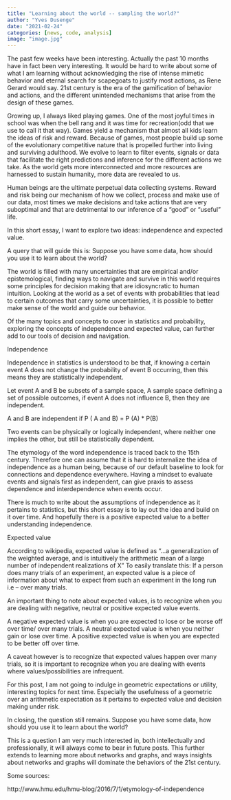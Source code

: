 ```yaml
---
title: "Learning about the world -- sampling the world?"
author: "Yves Dusenge"
date: "2021-02-24"
categories: [news, code, analysis]
image: "image.jpg"
---
```


The past few weeks have been interesting. Actually the past 10 months have in fact been very interesting. It would be hard to write about some of what I am learning without acknowledging the rise of intense mimetic behavior and eternal search for scapegoats to justify most actions, as Rene Gerard would say. 21st century is the era of the gamification of behavior and actions, and the different unintended mechanisms that arise from the design of these games.

Growing up, I always liked playing games. One of the most joyful times in school was when the bell rang and it was time for recreation(odd that we use to call it that way). Games yield a mechanism that almost all kids learn the ideas of risk and reward. Because of games, most people build up some of the evolutionary competitive nature that is propelled further into living and surviving adulthood. We evolve to learn to filter events, signals or data that facilitate the right predictions and inference for the different actions we take. As the world gets more interconnected and more resources are harnessed to sustain humanity, more data are revealed to us.

Human beings are the ultimate perpetual data collecting systems. Reward and risk being our mechanism of how we collect, process and make use of our data, most times we make decisions and take actions that are very suboptimal and that are detrimental to our inference of a “good” or “useful” life.

In this short essay, I want to explore two ideas: independence and expected value.

A query that will guide this is: Suppose you have some data, how should you use it to learn about the world?

The world is filled with many uncertainties that are empirical and/or epistemological, finding ways to navigate and survive in this world requires some principles for decision making that are idiosyncratic to human intuition. Looking at the world as a set of events with probabilities that lead to certain outcomes that carry some uncertainties, it is possible to better make sense of the world and guide our behavior.

Of the many topics and concepts to cover in statistics and probability, exploring the concepts of independence and expected value, can further add to our tools of decision and navigation.

Independence

Independence in statistics is understood to be that, if knowing a certain event A does not change the probability of event B occurring, then this means they are statistically independent.

Let event A and B be subsets of a sample space, A sample space defining a set of possible outcomes, if event A does not influence B, then they are independent.

A and B are independent if P ( A and B) = P (A) * P(B)

Two events can be physically or logically independent, where neither one implies the other, but still be statistically dependent.

The etymology of the word independence is traced back to the 15th century. Therefore one can assume that it is hard to internalize the idea of independence as a human being, because of our default baseline to look for connections and dependence everywhere. Having a mindset to evaluate events and signals first as independent, can give praxis to assess dependence and interdependence when events occur.

There is much to write about the assumptions of independence as it pertains to statistics, but this short essay is to lay out the idea and build on it over time. And hopefully there is a positive expected value to a better understanding independence.

Expected value

According to wikipedia, expected value is defined as “…a generalization of the weighted average, and is intuitively the arithmetic mean of a large number of independent realizations of X” To easily translate this: If a person does many trials of an experiment, an expected value is a piece of information about what to expect from such an experiment in the long run i.e – over many trials.

An important thing to note about expected values, is to recognize when you are dealing with negative, neutral or positive expected value events.

A negative expected value is when you are expected to lose or be worse off over time/ over many trials. A neutral expected value is when you neither gain or lose over time. A positive expected value is when you are expected to be better off over time.

A caveat however is to recognize that expected values happen over many trials, so it is important to recognize when you are dealing with events where values/possibilities are infrequent.

For this post, I am not going to indulge in geometric expectations or utility, interesting topics for next time. Especially the usefulness of a geometric over an arithmetic expectation as it pertains to expected value and decision making under risk.

In closing, the question still remains. Suppose you have some data, how should you use it to learn about the world?

This is a question I am very much interested in, both intellectually and professionally, it will always come to bear in future posts. This further extends to learning more about networks and graphs, and ways insights about networks and graphs will dominate the behaviors of the 21st century.

Some sources:

http://www.hmu.edu/hmu-blog/2016/7/1/etymology-of-independence
